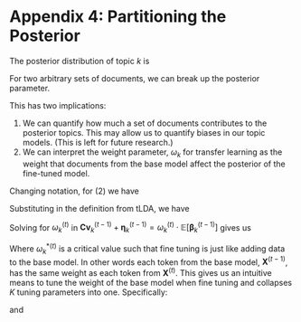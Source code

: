 # Appendix 4: Partitioning the Posterior

The posterior distribution of topic $k$ is

\begin{align}
  \boldsymbol\beta_k &\sim 
    \text{Dirichlet}(\boldsymbol{Cv}_k + \boldsymbol\eta_k)
\end{align}

For two arbitrary sets of documents, we can break up the posterior parameter.

\begin{align}
  \boldsymbol\beta_k &\sim 
    \text{Dirichlet}(\boldsymbol{Cv}_k^{(1)} + \boldsymbol{Cv}_k^{(2)} + \boldsymbol\eta_k)
\end{align}

This has two implications:

1. We can quantify how much a set of documents contributes to the posterior topics. This may allow us to quantify biases in our topic models. (This is left for future research.)
2. We can interpret the weight parameter, $\omega_k$ for transfer learning as the weight that documents from the base model affect the posterior of the fine-tuned model.

Changing notation, for (2) we have

\begin{align}
  \boldsymbol\beta_k &\sim 
    \text{Dirichlet}(\boldsymbol{Cv}_k^{(t)} + \boldsymbol\eta_k^{(t)})\\
  &\sim
    \text{Dirichlet}(\boldsymbol{Cv}_k^{(t)} + 
      \boldsymbol{Cv}_k^{(t-1)} + \boldsymbol\eta_k^{(t-1)})
\end{align}

Substituting in the definition from tLDA, we have

\begin{align}
  \boldsymbol\eta_k^{(t)} &= 
    \boldsymbol{Cv}_k^{(t-1)} + \boldsymbol\eta_k^{(t-1)}\\
    &= 
    \omega_k^{(t)} \cdot \mathbb{E}\left[\boldsymbol\beta_k^{(t-1)}\right]
\end{align}

Solving for $\omega_k^{(t)}$ in $\boldsymbol{Cv}_k^{(t-1)} + \boldsymbol\eta_k^{(t-1)} = \omega_k^{(t)} \cdot \mathbb{E}\left[\boldsymbol\beta_k^{(t-1)}\right]$ gives us

\begin{align}
  \omega_k^{*(t)} &=
    \sum_{v=1}^V\left(Cv_{k,v}^{(t-1)} + \eta_{k,v}^{(t-1)} \right)
\end{align}

Where $\omega_k^{*(t)}$ is a critical value such that fine tuning is just like adding data to the base model. In other words each token from the base model, $\boldsymbol{X}^{(t-1)}$, has the same weight as each token from $\boldsymbol{X}^{(t)}$. This gives us an intuitive means to tune the weight of the base model when fine tuning and collapses $K$ tuning parameters into one. Specifically:

\begin{align}
  \omega_k^{(t)} 
    &= a^{(t)} \cdot \omega_k^{*(t)}\\
    &= a^{(t)} \cdot \sum_{v=1}^V\left(Cv_{k,v}^{(t-1)} + \eta_{k,v}^{(t-1)} \right)
\end{align}

and 

\begin{align}
  \boldsymbol\eta_k^{(t)}
    &= a^{(t)} \cdot 
      \sum_{v=1}^V\left(Cv_{k,v}^{(t-1)} + \eta_{k,v}^{(t-1)} \right) \cdot
      \mathbb{E}\left[\boldsymbol\beta_k^{(t-1)}\right]
\end{align}
